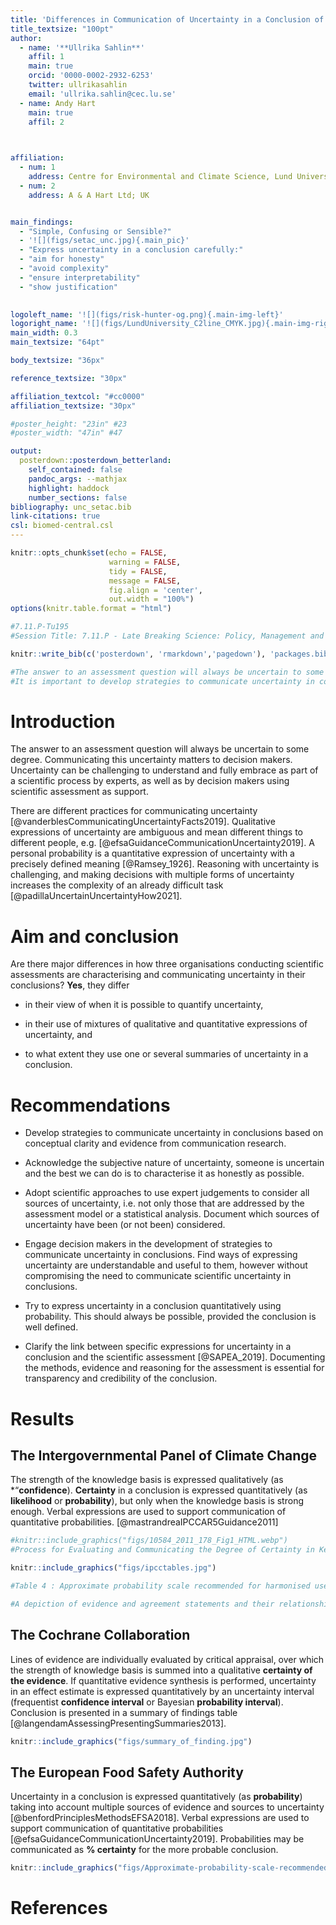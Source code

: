 ```yaml
---
title: 'Differences in Communication of Uncertainty in a Conclusion of a Scientific Assessment'
title_textsize: "100pt"
author:
  - name: '**Ullrika Sahlin**'
    affil: 1
    main: true
    orcid: '0000-0002-2932-6253'
    twitter: ullrikasahlin 
    email: 'ullrika.sahlin@cec.lu.se'
  - name: Andy Hart
    main: true
    affil: 2


  
affiliation:
  - num: 1
    address: Centre for Environmental and Climate Science, Lund University; Sweden
  - num: 2
    address: A & A Hart Ltd; UK


main_findings:
  - "Simple, Confusing or Sensible?"
  - '![](figs/setac_unc.jpg){.main_pic}'
  - "Express uncertainty in a conclusion carefully:" 
  - "aim for honesty"
  - "avoid complexity"
  - "ensure interpretability"
  - "show justification"

  
logoleft_name: '![](figs/risk-hunter-og.png){.main-img-left}'
logoright_name: '![](figs/LundUniversity_C2line_CMYK.jpg){.main-img-right}'
main_width: 0.3
main_textsize: "64pt"

body_textsize: "36px"

reference_textsize: "30px"

affiliation_textcol: "#cc0000"
affiliation_textsize: "30px"

#poster_height: "23in" #23
#poster_width: "47in" #47

output: 
  posterdown::posterdown_betterland:
    self_contained: false
    pandoc_args: --mathjax
    highlight: haddock
    number_sections: false
bibliography: unc_setac.bib
link-citations: true
csl: biomed-central.csl
---
```


```r
knitr::opts_chunk$set(echo = FALSE,
                      warning = FALSE,
                      tidy = FALSE,
                      message = FALSE,
                      fig.align = 'center',
                      out.width = "100%")
options(knitr.table.format = "html") 

#7.11.P-Tu195
#Session Title: 7.11.P - Late Breaking Science: Policy, Management and Communication
```

```r
knitr::write_bib(c('posterdown', 'rmarkdown','pagedown'), 'packages.bib')
```

```r
#The answer to an assessment question will always be uncertain to some degree, and this uncertainty is what matters most to decision makers. We compare strategies to characterise and communicate uncertainty in conclusions developed by three organisations conducting scientific assessments: the Intergovernmental Panel of Climate Change, the Cochrane Collaboration with applications in evidence-based medicine, and the European Food Safety Authority. Their strategies differ with respect to how uncertainty in a conclusion is expressed: quantitatively, qualitatively or a mixture of both. There are commonalities in the principles and methods to identify and consider the combined impact of all relevant sources of uncertainty when characterising uncertainty in a conclusion, where differences can be due to the nature of their assessments. Uncertainty can as a concept be challenging to understand and fully embrace as part of a scientific process by experts engaging in scientific assessments and decision makers using scientific assessment as support. 
#It is important to develop strategies to communicate uncertainty in conclusions based on conceptual clarity and evidence from communication research. Acknowledge the subjective nature of uncertainty, someone is uncertain and the best we can do is to characterise it as honestly as possible. Adopt scientific approaches to use expert judgements to consider all sources of uncertainty, i.e. not only those that are addressed by the assessment model or a statistical analysis. Engage decision makers in the development of strategies to communicate uncertainty in conclusions. Find ways of expressing uncertainty are understandable and useful to them, however without compromising the need to communicate scientific uncertainty in conclusions. Evidence shows that qualitative expressions of uncertainty, such as likely or unlikely, are ambiguous and mean different things to different people. For example, this is why EFSA’s approach is to recommend that assessors always try to quantify the overall uncertainty quantitatively using probability. This should always be possible, provided the conclusion is well defined, but can be challenging for those unfamiliar to the approach. Clarify the link between specific expressions for uncertainty in a conclusion and the scientific assessment. Documenting the methods, evidence and reasoning for the assessment is essential for transparency and credibility of the conclusion. 

```

# Introduction

The answer to an assessment question will always be uncertain to some degree. Communicating this uncertainty matters to decision makers. 
Uncertainty can be challenging to understand and fully embrace as part of a scientific process by experts, as well as by decision makers using scientific assessment as support.

There are different practices for communicating uncertainty [@vanderblesCommunicatingUncertaintyFacts2019]. 
Qualitative expressions of uncertainty are ambiguous and mean different things to different people, e.g. [@efsaGuidanceCommunicationUncertainty2019]. 
A personal probability is a quantitative expression of uncertainty with a precisely defined meaning [@Ramsey_1926]. 
Reasoning with uncertainty is challenging, and making decisions with multiple forms of uncertainty increases the complexity of an already difficult task [@padillaUncertainUncertaintyHow2021].

# Aim and conclusion

Are there major differences in how three organisations conducting scientific assessments are characterising and communicating uncertainty in their conclusions? **Yes**, they differ

- in their view of when it is possible to quantify uncertainty, 

- in their use of mixtures of qualitative and quantitative expressions of uncertainty, and 

- to what extent they use one or several summaries of uncertainty in a conclusion. 

# Recommendations

-   Develop strategies to communicate uncertainty in conclusions based on conceptual clarity and evidence from communication research.

-   Acknowledge the subjective nature of uncertainty, someone is uncertain and the best we can do is to characterise it as honestly as possible.

-   Adopt scientific approaches to use expert judgements to consider all sources of uncertainty, i.e. not only those that are addressed by the assessment model or a statistical analysis. Document which sources of uncertainty have been (or not been) considered.

-   Engage decision makers in the development of strategies to communicate uncertainty in conclusions. Find ways of expressing uncertainty are understandable and useful to them, however without compromising the need to communicate scientific uncertainty in conclusions.

-   Try to express uncertainty in a conclusion quantitatively using probability. This should always be possible, provided the conclusion is well defined.

-   Clarify the link between specific expressions for uncertainty in a conclusion and the scientific assessment [@SAPEA_2019]. Documenting the methods, evidence and reasoning for the assessment is essential for transparency and credibility of the conclusion.

# Results

## The Intergovernmental Panel of Climate Change

The strength of the knowledge basis is expressed qualitatively (as *"**confidence**). **Certainty** in a conclusion is expressed quantitatively (as **likelihood** or **probability**), but only when the knowledge basis is strong enough. Verbal expressions are used to support communication of quantitative probabilities. [@mastrandreaIPCCAR5Guidance2011]

```r
#knitr::include_graphics("figs/10584_2011_178_Fig1_HTML.webp")
#Process for Evaluating and Communicating the Degree of Certainty in Key Findings. This schematic illustrates the process for evaluating and communicating the degree of certainty in key findings that is outlined in the Guidance Note for Lead Authors of the IPCC Fifth Assessment Report on Consistent Treatment of Uncertainties (Mastrandrea et al. 2010)
```

```r
knitr::include_graphics("figs/ipcctables.jpg")

#Table 4 : Approximate probability scale recommended for harmonised use in EFSA to express uncertainty about questions or quantities of interest

#A depiction of evidence and agreement statements and their relationship to confidence. The nine possible combinations of summary terms for evidence and agreement are shown, along with their flexible relationship to confidence. In most cases, evidence is most robust when there are multiple, consistent independent lines of high-quality evidence. Confidence generally increases towards the top-right corner as suggested by the increasing strength of shading. Figure reproduced and legend adapted from Mastrandrea et al. (2010)
```


## The Cochrane Collaboration

Lines of evidence are individually evaluated by critical appraisal, over which the strength of knowledge basis is summed into a qualitative **certainty of the evidence**. If quantitative evidence synthesis is performed, uncertainty in an effect estimate is expressed quantitatively by an uncertainty interval (frequentist **confidence interval** or Bayesian **probability interval**). Conclusion is presented in a summary of findings table [@langendamAssessingPresentingSummaries2013].

```r
knitr::include_graphics("figs/summary_of_finding.jpg")
```

## The European Food Safety Authority

Uncertainty in a conclusion is expressed quantitatively (as **probability**) taking into account multiple sources of evidence and sources to uncertainty [@benfordPrinciplesMethodsEFSA2018]. Verbal expressions are used to support communication of quantitative probabilities [@efsaGuidanceCommunicationUncertainty2019]. Probabilities may be communicated as **% certainty** for the more probable conclusion.  

```r
knitr::include_graphics("figs/Approximate-probability-scale-recommended-for-harmonised-use-in-EFSA-to-express_W640.jpg")
```


# References
